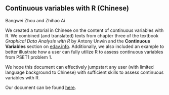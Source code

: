 ## Continuous variables with R (Chinese)

Bangwei Zhou and Zhihao Ai

We created a tutorial in Chinese on the content of continuous variables with R. We combined (and translated) texts from chapter three of the textbook *Graphical Data Analysis with R* by Antony Unwin and the **Continuous Variables** section on [edav.info](https://edav.info/). Additionally, we also included an example to better illustrate how a user can fully utilize R to assess continuous variables from PSET1 problem 1. 

We hope this document can effectively jumpstart any user (with limited language background to Chinese) with sufficient skills to assess continuous variables with R.

Our document can be found [here](https://github.com/ZhihaoAi/EDAV-CC24).
